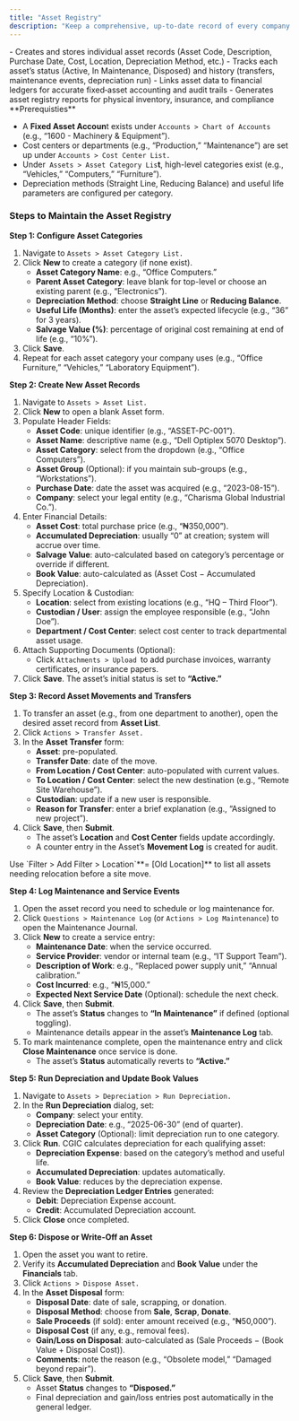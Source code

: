 ```yaml
---
title: "Asset Registry"
description: "Keep a comprehensive, up-to-date record of every company asset—fixed equipment, vehicles, furniture, and more—so you can track acquisition, depreciation, location, and disposal within the CGIC App."
---
```


<Card title="What it does:  " icon="sparkles" iconType="duotone">
  - Creates and stores individual asset records (Asset Code, Description, Purchase Date, Cost, Location, Depreciation Method, etc.)
  - Tracks each asset’s status (Active, In Maintenance, Disposed) and history (transfers, maintenance events, depreciation run)
  - Links asset data to financial ledgers for accurate fixed‐asset accounting and audit trails
  - Generates asset registry reports for physical inventory, insurance, and compliance
</Card>

<Info>
  **Prerequisties**

  - A **Fixed Asset Accoun**t exists under `Accounts > Chart of Accounts` (e.g., “1600 - Machinery & Equipment”).
  - Cost centers or departments (e.g., “Production,” “Maintenance”) are set up under `Accounts > Cost Center List.`
  - Under` Assets > Asset Category Lis`**t**, high-level categories exist (e.g., “Vehicles,” “Computers,” “Furniture”).
  - Depreciation methods (Straight Line, Reducing Balance) and useful life parameters are configured per category.
</Info>

### Steps to Maintain the Asset Registry

**Step 1: Configure Asset Categories**

1. Navigate to `Assets > Asset Category List.  `
2. Click **New** to create a category (if none exist).
   - **Asset Category Name**: e.g., “Office Computers.”
   - **Parent Asset Category**: leave blank for top-level or choose an existing parent (e.g., “Electronics”).
   - **Depreciation Method**: choose **Straight Line** or **Reducing Balance**.
   - **Useful Life (Months)**: enter the asset’s expected lifecycle (e.g., “36” for 3 years).
   - **Salvage Value (%)**: percentage of original cost remaining at end of life (e.g., “10%”).
3. Click **Save**.
4. Repeat for each asset category your company uses (e.g., “Office Furniture,” “Vehicles,” “Laboratory Equipment”).

**Step 2: Create New Asset Records**

1. Navigate to `Assets > Asset List. `
2. Click **New** to open a blank Asset form.
3. Populate Header Fields:
   - **Asset Code**: unique identifier (e.g., “ASSET-PC-001”).
   - **Asset Name**: descriptive name (e.g., “Dell Optiplex 5070 Desktop”).
   - **Asset Category**: select from the dropdown (e.g., “Office Computers”).
   - **Asset Group** (Optional): if you maintain sub-groups (e.g., “Workstations”).
   - **Purchase Date**: date the asset was acquired (e.g., “2023-08-15”).
   - **Company**: select your legal entity (e.g., “Charisma Global Industrial Co.”).
4. Enter Financial Details:
   - **Asset Cost**: total purchase price (e.g., “₦350,000”).
   - **Accumulated Depreciation**: usually “0” at creation; system will accrue over time.
   - **Salvage Value**: auto-calculated based on category’s percentage or override if different.
   - **Book Value**: auto-calculated as (Asset Cost − Accumulated Depreciation).
5. Specify Location & Custodian:
   - **Location**: select from existing locations (e.g., “HQ – Third Floor”).
   - **Custodian / User**: assign the employee responsible (e.g., “John Doe”).
   - **Department / Cost Center**: select cost center to track departmental asset usage.
6. Attach Supporting Documents (Optional):
   - Click `Attachments > Upload `to add purchase invoices, warranty certificates, or insurance papers.
7. Click **Save**. The asset’s initial status is set to **“Active.”**

**Step 3: Record Asset Movements and Transfers**

1. To transfer an asset (e.g., from one department to another), open the desired asset record from **Asset List**.
2. Click `Actions > Transfer Asset.`
3. In the **Asset Transfer** form:
   - **Asset**: pre-populated.
   - **Transfer Date**: date of the move.
   - **From Location / Cost Center**: auto-populated with current values.
   - **To Location / Cost Center**: select the new destination (e.g., “Remote Site Warehouse”).
   - **Custodian**: update if a new user is responsible.
   - **Reason for Transfer**: enter a brief explanation (e.g., “Assigned to new project”).
4. Click **Save**, then **Submit**.
   - The asset’s **Location** and **Cost Center** fields update accordingly.
   - A counter entry in the Asset’s **Movement Log** is created for audit.

<Tip>
  Use `Filter > Add Filter > Location`**= [Old Location]**  to list all assets needing relocation before a site move.
</Tip>

**Step 4: Log Maintenance and Service Events**

1. Open the asset record you need to schedule or log maintenance for.
2. Click `Questions > Maintenance Log` (or `Actions > Log Maintenance`) to open the Maintenance Journal.
3. Click **New** to create a service entry:
   - **Maintenance Date**: when the service occurred.
   - **Service Provider**: vendor or internal team (e.g., “IT Support Team”).
   - **Description of Work**: e.g., “Replaced power supply unit,” “Annual calibration.”
   - **Cost Incurred**: e.g., “₦15,000.”
   - **Expected Next Service Date** (Optional): schedule the next check.
4. Click **Save**, then **Submit**.
   - The asset’s **Status** changes to **“In Maintenance”** if defined (optional toggling).
   - Maintenance details appear in the asset’s **Maintenance Log** tab.
5. To mark maintenance complete, open the maintenance entry and click **Close Maintenance** once service is done.
   - The asset’s **Status** automatically reverts to **“Active.”**

**Step 5: Run Depreciation and Update Book Values**

1. Navigate to `Assets > Depreciation > Run Depreciation.`
2. In the **Run Depreciation** dialog, set:
   - **Company**: select your entity.
   - **Depreciation Date**: e.g., “2025-06-30” (end of quarter).
   - **Asset Category** (Optional): limit depreciation run to one category.
3. Click **Run**. CGIC calculates depreciation for each qualifying asset:
   - **Depreciation Expense**: based on the category’s method and useful life.
   - **Accumulated Depreciation**: updates automatically.
   - **Book Value**: reduces by the depreciation expense.
4. Review the **Depreciation Ledger Entries** generated:
   - **Debit**: Depreciation Expense account.
   - **Credit**: Accumulated Depreciation account.
5. Click **Close** once completed.

**Step 6: Dispose or Write-Off an Asset**

1. Open the asset you want to retire.
2. Verify its **Accumulated Depreciation** and **Book Value** under the **Financials** tab.
3. Click `Actions > Dispose Asset.`
4. In the **Asset Disposal** form:
   - **Disposal Date**: date of sale, scrapping, or donation.
   - **Disposal Method**: choose from **Sale**, **Scrap**, **Donate**.
   - **Sale Proceeds** (if sold): enter amount received (e.g., “₦50,000”).
   - **Disposal Cost** (if any, e.g., removal fees).
   - **Gain/Loss on Disposal**: auto-calculated as (Sale Proceeds − (Book Value \+ Disposal Cost)).
   - **Comments**: note the reason (e.g., “Obsolete model,” “Damaged beyond repair”).
5. Click **Save**, then **Submit**.
   - Asset **Status** changes to **“Disposed.”**
   - Final depreciation and gain/loss entries post automatically in the general ledger.